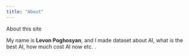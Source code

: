 ```yaml
---
title: "About"
---
```


About this site

My name is **Levon Poghosyan**, and I made dataset about AI, what is the best AI, how much cost AI now etc. .
